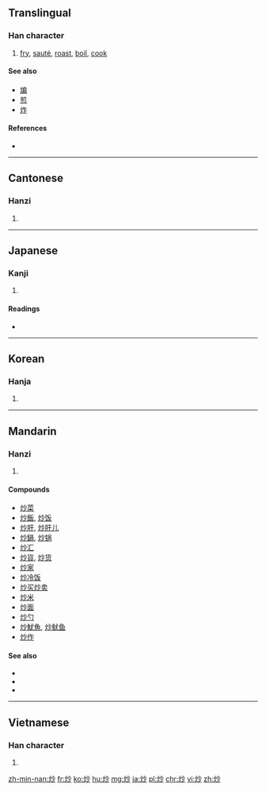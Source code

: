 ==Translingual==

===Han character===
{{Han char|rn=86|rad=火|as=04|sn=8|four=9982<sub>0</sub>|canj=火火竹 (FFH)}}

# [[fry]], [[sauté]], [[roast]], [[boil]], [[cook]]

====See also====
* [[煸]]
* [[煎]]
* [[炸]]

====References====
* {{Han ref|kx=0667.170|dkj=18915|dj=1076.250|hdz=32191.150|uh=7092|ud=28818|bh=AAA3|bd=43683}}

----

==Cantonese==

===Hanzi===
{{yue-hanzi|jyut=caau2|y=chaau2}}

# {{defn|lang=yue|sort=火04}}

----

==Japanese==

===Kanji===
{{ja-kanji|grade=|rs=火04}}

# {{defn|lang=ja|sort=火04}}

====Readings====
* {{ja-readings|on=[[そう]] (sō), [[しょう]] (shō)|kun=[[いる]] (iru), [[いためる]] (itameru)}}

----

==Korean==

===Hanja===
{{ko-hanja|hangeul=초|eumhun=|rv=cho|mr=ch'o|y=cho}}

# {{defn|lang=ko|sort=火04}}

----

==Mandarin==

===Hanzi===
{{cmn-hanzi|pin=[[chǎo]] ([[chao3]])|wg=ch'ao<sup>3</sup>}}

# {{defn|lang=cmn|sort=火04}}

====Compounds====
* [[炒菜]]
* [[炒飯]], [[炒饭]]
* [[炒肝]], [[炒肝儿]]
* [[炒鍋]], [[炒锅]]
* [[炒汇]]
* [[炒貨]], [[炒货]]
* [[炒家]]
* [[炒冷饭]]
* [[炒买炒卖]]
* [[炒米]]
* [[炒面]]
* [[炒勺]]
* [[炒魷魚]], [[炒鱿鱼]]
* [[炒作]]

====See also====
* {{zh-l|煸|tr=biān}}
* {{zh-l|煎|tr=jiān}}
* {{zh-l|炸|tr=zhà}}

----

==Vietnamese==

===Han character===
{{vi-hantu|[[sao]], [[xào]], [[xáo]]|rs=火04}}

# {{defn|lang=vi|sort=火04}}

[[zh-min-nan:炒]]
[[fr:炒]]
[[ko:炒]]
[[hu:炒]]
[[mg:炒]]
[[ja:炒]]
[[pl:炒]]
[[chr:炒]]
[[vi:炒]]
[[zh:炒]]